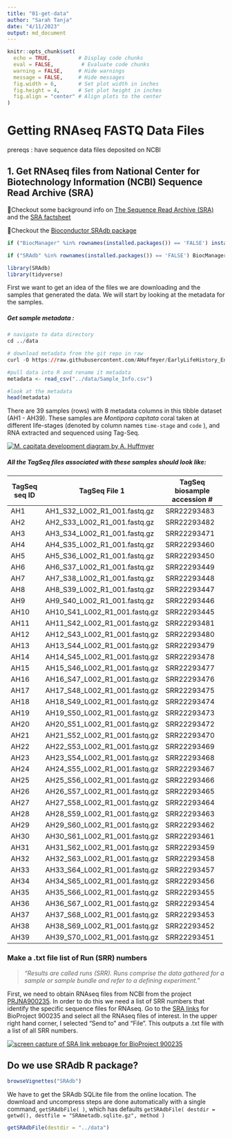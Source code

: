 ```yaml
---
title: "01-get-data"
author: "Sarah Tanja"
date: "4/11/2023"
output: md_document
---
```


```r
knitr::opts_chunk$set(
  echo = TRUE,         # Display code chunks
  eval = FALSE,         # Evaluate code chunks
  warning = FALSE,     # Hide warnings
  message = FALSE,     # Hide messages
  fig.width = 6,       # Set plot width in inches
  fig.height = 4,      # Set plot height in inches
  fig.align = "center" # Align plots to the center
)
```

# Getting RNAseq FASTQ Data Files

prereqs : have sequence data files deposited on NCBI

## 1. Get RNAseq files from National Center for Biotechnology Information (NCBI) Sequence Read Archive (SRA)

👀Checkout some background info on [The Sequence Read Archive (SRA)](https://linsalrob.github.io/ComputationalGenomicsManual/Databases/SRA.html#:~:text=A%20Study%20(SRP)%20has%20one,want%20to%20download%20from%20NCBI.) and the [SRA factsheet](https://www.ncbi.nlm.nih.gov/core/assets/sra/files/Factsheet_SRA.pdf)

👀Checkout the [Bioconductor SRAdb package](https://bioconductor.org/packages/release/bioc/html/SRAdb.html)

```r
if ("BiocManager" %in% rownames(installed.packages()) == 'FALSE') install.packages("BiocManager") 

if ("SRAdb" %in% rownames(installed.packages()) == 'FALSE') BiocManager::install("SRAdb")
```

```r
library(SRAdb)
library(tidyverse)
```

First we want to get an idea of the files we are downloading and the samples that generated the data. We will start by looking at the metadata for the samples.

##### Get sample metadata :

```r
# navigate to data directory
cd ../data

# download metadata from the git repo in raw
curl -O https://raw.githubusercontent.com/AHuffmyer/EarlyLifeHistory_Energetics/master/Mcap2020/Data/TagSeq/Sample_Info.csv

```

```r
#pull data into R and rename it metadata 
metadata <- read_csv("../data/Sample_Info.csv")
```

```r
#look at the metadata
head(metadata)
```

There are 39 samples (rows) with 8 metadata columns in this tibble dataset (AH1 - AH39). These samples are *Montipora capitata* coral taken at different life-stages (denoted by column names `time-stage` and `code` ), and RNA extracted and sequenced using Tag-Seq.

[![M. capitata development diagram by A. Huffmyer](https://user-images.githubusercontent.com/32178010/211181816-cf21abb7-7038-4f86-9aca-3ca326a958ce.png)](https://github.com/AHuffmyer/EarlyLifeHistory_Energetics)

##### All the TagSeq files associated with these samples should look like:

+-------------------+-------------------------------+-----------------------------------+
| **TagSeq seq ID** | **TagSeq File 1**             | **TagSeq biosample accession \#** |
+===================+===============================+===================================+
| AH1               | AH1_S32_L002_R1_001.fastq.gz  | SRR22293483                       |
+-------------------+-------------------------------+-----------------------------------+
| AH2               | AH2_S33_L002_R1_001.fastq.gz  | SRR22293482                       |
+-------------------+-------------------------------+-----------------------------------+
| AH3               | AH3_S34_L002_R1_001.fastq.gz  | SRR22293471                       |
+-------------------+-------------------------------+-----------------------------------+
| AH4               | AH4_S35_L002_R1_001.fastq.gz  | SRR22293460                       |
+-------------------+-------------------------------+-----------------------------------+
| AH5               | AH5_S36_L002_R1_001.fastq.gz  | SRR22293450                       |
+-------------------+-------------------------------+-----------------------------------+
| AH6               | AH6_S37_L002_R1_001.fastq.gz  | SRR22293449                       |
+-------------------+-------------------------------+-----------------------------------+
| AH7               | AH7_S38_L002_R1_001.fastq.gz  | SRR22293448                       |
+-------------------+-------------------------------+-----------------------------------+
| AH8               | AH8_S39_L002_R1_001.fastq.gz  | SRR22293447                       |
+-------------------+-------------------------------+-----------------------------------+
| AH9               | AH9_S40_L002_R1_001.fastq.gz  | SRR22293446                       |
+-------------------+-------------------------------+-----------------------------------+
| AH10              | AH10_S41_L002_R1_001.fastq.gz | SRR22293445                       |
+-------------------+-------------------------------+-----------------------------------+
| AH11              | AH11_S42_L002_R1_001.fastq.gz | SRR22293481                       |
+-------------------+-------------------------------+-----------------------------------+
| AH12              | AH12_S43_L002_R1_001.fastq.gz | SRR22293480                       |
+-------------------+-------------------------------+-----------------------------------+
| AH13              | AH13_S44_L002_R1_001.fastq.gz | SRR22293479                       |
+-------------------+-------------------------------+-----------------------------------+
| AH14              | AH14_S45_L002_R1_001.fastq.gz | SRR22293478                       |
+-------------------+-------------------------------+-----------------------------------+
| AH15              | AH15_S46_L002_R1_001.fastq.gz | SRR22293477                       |
+-------------------+-------------------------------+-----------------------------------+
| AH16              | AH16_S47_L002_R1_001.fastq.gz | SRR22293476                       |
+-------------------+-------------------------------+-----------------------------------+
| AH17              | AH17_S48_L002_R1_001.fastq.gz | SRR22293475                       |
+-------------------+-------------------------------+-----------------------------------+
| AH18              | AH18_S49_L002_R1_001.fastq.gz | SRR22293474                       |
+-------------------+-------------------------------+-----------------------------------+
| AH19              | AH19_S50_L002_R1_001.fastq.gz | SRR22293473                       |
+-------------------+-------------------------------+-----------------------------------+
| AH20              | AH20_S51_L002_R1_001.fastq.gz | SRR22293472                       |
+-------------------+-------------------------------+-----------------------------------+
| AH21              | AH21_S52_L002_R1_001.fastq.gz | SRR22293470                       |
+-------------------+-------------------------------+-----------------------------------+
| AH22              | AH22_S53_L002_R1_001.fastq.gz | SRR22293469                       |
+-------------------+-------------------------------+-----------------------------------+
| AH23              | AH23_S54_L002_R1_001.fastq.gz | SRR22293468                       |
+-------------------+-------------------------------+-----------------------------------+
| AH24              | AH24_S55_L002_R1_001.fastq.gz | SRR22293467                       |
+-------------------+-------------------------------+-----------------------------------+
| AH25              | AH25_S56_L002_R1_001.fastq.gz | SRR22293466                       |
+-------------------+-------------------------------+-----------------------------------+
| AH26              | AH26_S57_L002_R1_001.fastq.gz | SRR22293465                       |
+-------------------+-------------------------------+-----------------------------------+
| AH27              | AH27_S58_L002_R1_001.fastq.gz | SRR22293464                       |
+-------------------+-------------------------------+-----------------------------------+
| AH28              | AH28_S59_L002_R1_001.fastq.gz | SRR22293463                       |
+-------------------+-------------------------------+-----------------------------------+
| AH29              | AH29_S60_L002_R1_001.fastq.gz | SRR22293462                       |
+-------------------+-------------------------------+-----------------------------------+
| AH30              | AH30_S61_L002_R1_001.fastq.gz | SRR22293461                       |
+-------------------+-------------------------------+-----------------------------------+
| AH31              | AH31_S62_L002_R1_001.fastq.gz | SRR22293459                       |
+-------------------+-------------------------------+-----------------------------------+
| AH32              | AH32_S63_L002_R1_001.fastq.gz | SRR22293458                       |
+-------------------+-------------------------------+-----------------------------------+
| AH33              | AH33_S64_L002_R1_001.fastq.gz | SRR22293457                       |
+-------------------+-------------------------------+-----------------------------------+
| AH34              | AH34_S65_L002_R1_001.fastq.gz | SRR22293456                       |
+-------------------+-------------------------------+-----------------------------------+
| AH35              | AH35_S66_L002_R1_001.fastq.gz | SRR22293455                       |
+-------------------+-------------------------------+-----------------------------------+
| AH36              | AH36_S67_L002_R1_001.fastq.gz | SRR22293454                       |
+-------------------+-------------------------------+-----------------------------------+
| AH37              | AH37_S68_L002_R1_001.fastq.gz | SRR22293453                       |
+-------------------+-------------------------------+-----------------------------------+
| AH38              | AH38_S69_L002_R1_001.fastq.gz | SRR22293452                       |
+-------------------+-------------------------------+-----------------------------------+
| AH39              | AH39_S70_L002_R1_001.fastq.gz | SRR22293451                       |
+-------------------+-------------------------------+-----------------------------------+

### Make a .txt file list of Run (SRR) numbers

> *"Results are called runs (SRR). Runs comprise the data gathered for a sample or sample bundle and refer to a defining experiment."*

First, we need to obtain RNAseq files from NCBI from the project [PRJNA900235](https://www.ncbi.nlm.nih.gov/bioproject/?term=PRJNA900235). In order to do this we need a list of SRR numbers that identify the specific sequence files for RNAseq. Go to the [SRA links](https://www.ncbi.nlm.nih.gov/sra?LinkName=bioproject_sra_all&from_uid=900235) for BioProject 900235 and select all the RNAseq files of interest. In the upper right hand corner, I selected "Send to" and "File". This outputs a .txt file with a list of all SRR numbers.

[![screen capture of SRA link webpage for BioProject 900235](images/ncbi-sra-links.png)](https://www.ncbi.nlm.nih.gov/sra?LinkName=bioproject_sra_all&from_uid=900235)

## Do we use SRAdb R package? 

```r
browseVignettes("SRAdb")
```

We have to get the SRAdb SQLite file from the online location. The download
and uncompress steps are done automatically with a single command, `getSRAdbFile( )`, which has defaults `getSRAdbFile( destdir = getwd(), destfile = "SRAmetadb.sqlite.gz", method )`

```r
getSRAdbFile(destdir = "../data")
```

